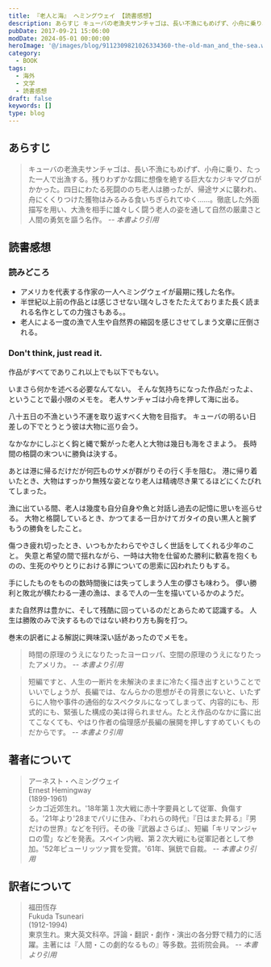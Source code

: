 ```yaml
---
title: 『老人と海』 ヘミングウェイ 【読書感想】
description: あらすじ キューバの老漁夫サンチャゴは、長い不漁にもめげず、小舟に乗り、たった一人で出漁する。残りわずかな餌に想像を絶する巨大なカジキマグロがかかった。四日にわたる死闘ののち老人は勝ったが、帰途サメに襲われ、舟にくくりつけた獲物はみるみる食いちぎられてゆく……。
pubDate: 2017-09-21 15:06:00
modDate: 2024-05-01 00:00:00
heroImage: '@/images/blog/9112309821026334360-the-old-man_and_the-sea.webp'
category:
  - BOOK
tags:
  - 海外
  - 文学
  - 読書感想
draft: false
keywords: []
type: blog
---
```


## あらすじ

> キューバの老漁夫サンチャゴは、長い不漁にもめげず、小舟に乗り、たった一人で出漁する。残りわずかな餌に想像を絶する巨大なカジキマグロがかかった。四日にわたる死闘ののち老人は勝ったが、帰途サメに襲われ、舟にくくりつけた獲物はみるみる食いちぎられてゆく……。徹底した外面描写を用い、大漁を相手に雄々しく闘う老人の姿を通して自然の厳粛さと人間の勇気を謳う名作。 <cite>-- 本書より引用</cite>

## 読書感想

### 読みどころ

- アメリカを代表する作家の一人ヘミングウェイが最期に残した名作。
- 半世紀以上前の作品とは感じさせない瑞々しさをたたえておりまた長く読まれる名作としての力強さもある。。
- 老人による一度の漁で人生や自然界の縮図を感じさせてしまう文章に圧倒される。

### Don't think, just read it.

作品がすべてでありこれ以上でも以下でもない。

いまさら何かを述べる必要なんてない。 そんな気持ちになった作品だったよ、ということで最小限のメモを。 老人サンチャゴは小舟を押して海に出る。

八十五日の不漁という不運を取り返すべく大物を目指す。 キューバの明るい日差しの下でとうとう彼は大物に巡り会う。

なかなかにしぶとく鈎と縄で繋がった老人と大物は幾日も海をさまよう。 長時間の格闘の末ついに勝負は決する。

あとは港に帰るだけだが何匹ものサメが群がりその行く手を阻む。 港に帰り着いたとき、大物はすっかり無残な姿となり老人は精魂尽き果てるほどにくたびれてしまった。

漁に出ている間、老人は幾度も自分自身や魚と対話し過去の記憶に思いを巡らせる。 大物と格闘しているとき、かつてまる一日かけてガタイの良い黒人と腕ずもうの勝負をしたこと。

傷つき疲れ切ったとき、いつもかたわらでやさしく世話をしてくれる少年のこと。 失意と希望の間で揺れながら、一時は大物を仕留めた勝利に歓喜を抱くものの、生死のやりとりにおける罪についての思索に囚われたりもする。

手にしたものをものの数時間後には失ってしまう人生の儚さも味わう。 儚い勝利と敗北が横たわる一連の漁は、まるで人の一生を描いているかのようだ。

また自然界は豊かに、そして残酷に回っているのだとあらためて認識する。 人生は勝敗のみで決するものではない終わり方も胸を打つ。

巻末の訳者による解説に興味深い話があったのでメモを。

> 時間の原理のうえになりたったヨーロッパ、空間の原理のうえになりたったアメリカ。 <cite>-- 本書より引用</cite>

> 短編ですと、人生の一断片を未解決のままに冷たく描き出すということでいいでしょうが、長編では、なんらかの思想がその背景にないと、いたずらに人物や事件の通俗的なスペクタルになってしまって、内容的にも、形式的にも、緊張した構成の美は得られません。たとえ作品のなかに露に出てこなくても、やはり作者の倫理感が長編の展開を押しすすめていくものだからです。 <cite>-- 本書より引用</cite>

<div class='not-prose'>
  <div data-vc_mylinkbox_id='886762365'></div>
</div>

## 著者について

> アーネスト・ヘミングウェイ<br />
> Ernest Hemingway<br />
> (1899-1961)<br />
> シカゴ近郊生れ。'18年第１次大戦に赤十字要員として従軍、負傷する。'21年より'28までパリに住み、『われらの時代』『日はまた昇る』『男だけの世界』などを刊行。その後『武器よさらば』、短編「キリマンジャロの雪」などを発表。スペイン内戦、第２次大戦にも従軍記者として参加。'52年ピューリッツァ賞を受賞。'61年、猟銃で自裁。 <cite>-- 本書より引用</cite>

## 訳者について

> 福田恆存<br />
> Fukuda Tsuneari<br />
> (1912-1994)<br />
> 東京生れ。東大英文科卒。評論・翻訳・劇作・演出の各分野で精力的に活躍。主著には『人間・この劇的なるもの』等多数。芸術院会員。 <cite>-- 本書より引用</cite>
